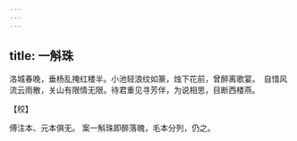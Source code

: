 ```yaml
---
---
---
```

title: 一斛珠
---







洛城春晚，垂杨乱掩红楼半。小池轻浪纹如篆，烛下花前，曾醉离歌宴。　自惜风流云雨散，关山有限情无限。待君重见寻芳伴，为说相思，目断西楼燕。





【校】


傅注本、元本俱无。 案一斛珠即醉落魄，毛本分列，仍之。